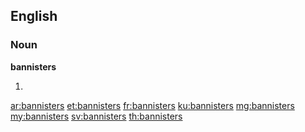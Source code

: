 ==English==

===Noun===
'''bannisters'''

# {{plural of|bannister}}

[[ar:bannisters]]
[[et:bannisters]]
[[fr:bannisters]]
[[ku:bannisters]]
[[mg:bannisters]]
[[my:bannisters]]
[[sv:bannisters]]
[[th:bannisters]]